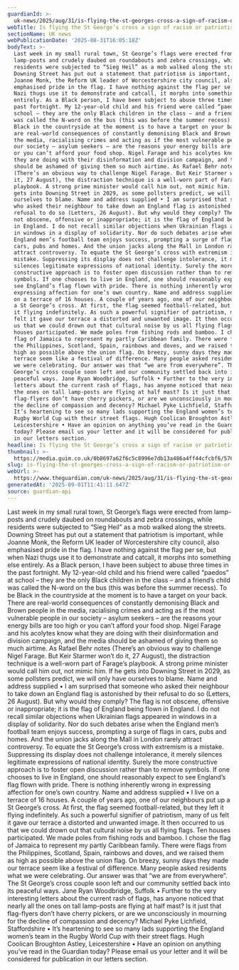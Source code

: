 ```yaml
---
guardianId: >-
  uk-news/2025/aug/31/is-flying-the-st-georges-cross-a-sign-of-racism-or-patriotism
webTitle: Is flying the St George’s cross a sign of racism or patriotism? | Letters
sectionName: UK news
webPublicationDate: '2025-08-31T16:05:18Z'
bodyText: >-
  Last week in my small rural town, St George’s flags were erected from
  lamp-posts and crudely daubed on roundabouts and zebra crossings, while
  residents were subjected to “Sieg Heil” as a mob walked along the streets.
  Downing Street has put out a statement that patriotism is important, while
  Joanne Monk, the Reform UK leader of Worcestershire city council, also
  emphasised pride in the flag. I have nothing against the flag per se, but when
  Nazi thugs use it to demonstrate and catcall, it morphs into something else
  entirely. As a Black person, I have been subject to abuse three times in the
  past fortnight. My 12-year-old child and his friend were called “paedos” at
  school – they are the only Black children in the class – and a friend’s child
  was called the N-word on the bus (this was before the summer recess). To be
  Black in the countryside at the moment is to have a target on your back. There
  are real-world consequences of constantly demonising Black and Brown people in
  the media, racialising crimes and acting as if the most vulnerable people in
  our society – asylum seekers – are the reasons your energy bills are too high
  or you can’t afford your food shop. Nigel Farage and his acolytes know what
  they are doing with their disinformation and division campaign, and the media
  should be ashamed of giving them so much airtime. As Rafael Behr notes
  (There’s an obvious way to challenge Nigel Farage. But Keir Starmer won’t do
  it, 27 August), the distraction technique is a well-worn part of Farage’s
  playbook. A strong prime minister would call him out, not mimic him. If he
  gets into Downing Street in 2029, as some pollsters predict, we will only have
  ourselves to blame. Name and address supplied • I am surprised that someone
  who asked their neighbour to take down an England flag is astonished by their
  refusal to do so (Letters, 26 August). But why would they comply? The flag is
  not obscene, offensive or inappropriate; it is the flag of England being flown
  in England. I do not recall similar objections when Ukrainian flags appeared
  in windows in a display of solidarity. Nor do such debates arise when the
  England men’s football team enjoys success, prompting a surge of flags in
  cars, pubs and homes. And the union jacks along the Mall in London rarely
  attract controversy. To equate the St George’s cross with extremism is a
  mistake. Suppressing its display does not challenge intolerance, it merely
  silences legitimate expressions of national identity. Surely the more
  constructive approach is to foster open discussion rather than to remove
  symbols. If one chooses to live in England, one should reasonably expect to
  see England’s flag flown with pride. There is nothing inherently wrong in
  expressing affection for one’s own country. Name and address supplied • I live
  on a terrace of 16 houses. A couple of years ago, one of our neighbours put up
  a St George’s cross. At first, the flag seemed football-related, but they left
  it flying indefinitely. As such a powerful signifier of patriotism, many of us
  felt it gave our terrace a distorted and unwanted image. It then occurred to
  us that we could drown out that cultural noise by us all flying flags. Ten
  houses participated. We made poles from fishing rods and bamboo. I chose the
  flag of Jamaica to represent my partly Caribbean family. There were flags from
  the Philippines, Scotland, Spain, rainbows and doves, and we raised them as
  high as possible above the union flag. On breezy, sunny days they made our
  terrace seem like a festival of difference. Many people asked residents what
  we were celebrating. Our answer was that “we are from everywhere”. The St
  George’s cross couple soon left and our community settled back into its
  peaceful ways. Jane Ryan Woodbridge, Suffolk • Further to the very interesting
  letters about the current rash of flags, has anyone noticed that nearly all
  the ones on tall lamp-posts are flying at half mast? Is it just that
  flag-flyers don’t have cherry pickers, or are we unconsciously in mourning for
  the decline of compassion and decency? Michael Pyke Lichfield, Staffordshire •
  It’s heartening to see so many lads supporting the England women’s team in the
  Rugby World Cup with their street flags. Hugh Coolican Broughton Astley,
  Leicestershire • Have an opinion on anything you’ve read in the Guardian
  today? Please email us your letter and it will be considered for publication
  in our letters section.
headline: Is flying the St George’s cross a sign of racism or patriotism?
thumbnail: >-
  https://media.guim.co.uk/0b8697a62f6c5c8996e7db13a486a4ff44cfcbf6/576_0_5758_4607/500.jpg
slug: is-flying-the-st-georges-cross-a-sign-of-racism-or-patriotism-or-letters
webUrl: >-
  https://www.theguardian.com/uk-news/2025/aug/31/is-flying-the-st-georges-cross-a-sign-of-racism-or-patriotism
generatedAt: '2025-09-01T11:41:11.647Z'
source: guardian-api
---
```

Last week in my small rural town, St George’s flags were erected from lamp-posts and crudely daubed on roundabouts and zebra crossings, while residents were subjected to “Sieg Heil” as a mob walked along the streets. Downing Street has put out a statement that patriotism is important, while Joanne Monk, the Reform UK leader of Worcestershire city council, also emphasised pride in the flag. I have nothing against the flag per se, but when Nazi thugs use it to demonstrate and catcall, it morphs into something else entirely. As a Black person, I have been subject to abuse three times in the past fortnight. My 12-year-old child and his friend were called “paedos” at school – they are the only Black children in the class – and a friend’s child was called the N-word on the bus (this was before the summer recess). To be Black in the countryside at the moment is to have a target on your back. There are real-world consequences of constantly demonising Black and Brown people in the media, racialising crimes and acting as if the most vulnerable people in our society – asylum seekers – are the reasons your energy bills are too high or you can’t afford your food shop. Nigel Farage and his acolytes know what they are doing with their disinformation and division campaign, and the media should be ashamed of giving them so much airtime. As Rafael Behr notes (There’s an obvious way to challenge Nigel Farage. But Keir Starmer won’t do it, 27 August), the distraction technique is a well-worn part of Farage’s playbook. A strong prime minister would call him out, not mimic him. If he gets into Downing Street in 2029, as some pollsters predict, we will only have ourselves to blame. Name and address supplied • I am surprised that someone who asked their neighbour to take down an England flag is astonished by their refusal to do so (Letters, 26 August). But why would they comply? The flag is not obscene, offensive or inappropriate; it is the flag of England being flown in England. I do not recall similar objections when Ukrainian flags appeared in windows in a display of solidarity. Nor do such debates arise when the England men’s football team enjoys success, prompting a surge of flags in cars, pubs and homes. And the union jacks along the Mall in London rarely attract controversy. To equate the St George’s cross with extremism is a mistake. Suppressing its display does not challenge intolerance, it merely silences legitimate expressions of national identity. Surely the more constructive approach is to foster open discussion rather than to remove symbols. If one chooses to live in England, one should reasonably expect to see England’s flag flown with pride. There is nothing inherently wrong in expressing affection for one’s own country. Name and address supplied • I live on a terrace of 16 houses. A couple of years ago, one of our neighbours put up a St George’s cross. At first, the flag seemed football-related, but they left it flying indefinitely. As such a powerful signifier of patriotism, many of us felt it gave our terrace a distorted and unwanted image. It then occurred to us that we could drown out that cultural noise by us all flying flags. Ten houses participated. We made poles from fishing rods and bamboo. I chose the flag of Jamaica to represent my partly Caribbean family. There were flags from the Philippines, Scotland, Spain, rainbows and doves, and we raised them as high as possible above the union flag. On breezy, sunny days they made our terrace seem like a festival of difference. Many people asked residents what we were celebrating. Our answer was that “we are from everywhere”. The St George’s cross couple soon left and our community settled back into its peaceful ways. Jane Ryan Woodbridge, Suffolk • Further to the very interesting letters about the current rash of flags, has anyone noticed that nearly all the ones on tall lamp-posts are flying at half mast? Is it just that flag-flyers don’t have cherry pickers, or are we unconsciously in mourning for the decline of compassion and decency? Michael Pyke Lichfield, Staffordshire • It’s heartening to see so many lads supporting the England women’s team in the Rugby World Cup with their street flags. Hugh Coolican Broughton Astley, Leicestershire • Have an opinion on anything you’ve read in the Guardian today? Please email us your letter and it will be considered for publication in our letters section.
